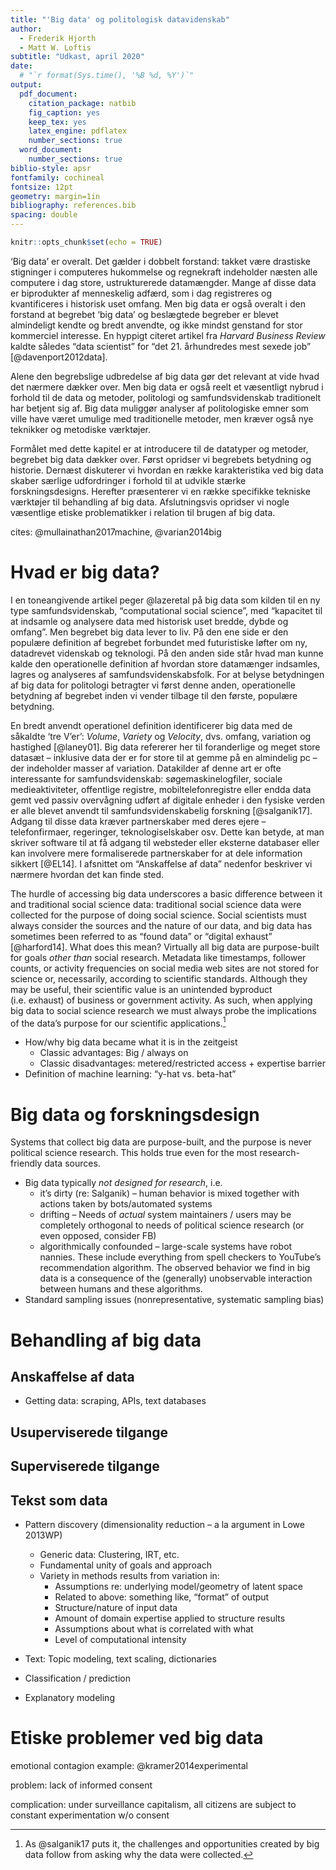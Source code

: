 ```yaml
---
title: "'Big data' og politologisk datavidenskab"
author:
  - Frederik Hjorth
  - Matt W. Loftis
subtitle: "Udkast, april 2020"
date:
  # "`r format(Sys.time(), '%B %d, %Y')`"
output:
  pdf_document:
    citation_package: natbib
    fig_caption: yes
    keep_tex: yes
    latex_engine: pdflatex
    number_sections: true
  word_document:
    number_sections: true
biblio-style: apsr
fontfamily: cochineal
fontsize: 12pt
geometry: margin=1in
bibliography: references.bib
spacing: double
---
```


```r
knitr::opts_chunk$set(echo = TRUE)
```

'Big data' er overalt. Det gælder i dobbelt forstand: takket være drastiske stigninger i computeres hukommelse og regnekraft indeholder næsten alle computere i dag store, ustrukturerede datamængder. Mange af disse data er biprodukter af menneskelig adfærd, som i dag registreres og kvantificeres i historisk uset omfang. Men big data er også overalt i den forstand at begrebet 'big data' og beslægtede begreber er blevet almindeligt kendte og bredt anvendte, og ikke mindst genstand for stor kommerciel interesse. En hyppigt citeret artikel fra *Harvard Business Review* kaldte således "data scientist" for "det 21. århundredes mest sexede job" [@davenport2012data].

Alene den begrebslige udbredelse af big data gør det relevant at vide hvad det nærmere dækker over. Men big data er også reelt et væsentligt nybrud i forhold til de data og metoder, politologi og samfundsvidenskab traditionelt har betjent sig af. Big data muliggør analyser af politologiske emner som ville have været umulige med traditionelle metoder, men kræver også nye teknikker og metodiske værktøjer.

Formålet med dette kapitel er at introducere til de datatyper og metoder, begrebet big data dækker over. Først opridser vi begrebets betydning og historie. Dernæst diskuterer vi hvordan en række karakteristika ved big data skaber særlige udfordringer i forhold til at udvikle stærke forskningsdesigns. Herefter præsenterer vi en række specifikke tekniske værktøjer til behandling af big data. Afslutningsvis opridser vi nogle væsentlige etiske problematikker i relation til brugen af big data.

cites: @mullainathan2017machine, @varian2014big

# Hvad er big data?

I en toneangivende artikel peger @lazeretal på big data som kilden til en ny type samfundsvidenskab, "computational social science", med "kapacitet til at indsamle og analysere data med historisk uset bredde, dybde og omfang". Men begrebet big data lever to liv. På den ene side er den populære definition af begrebet forbundet med futuristiske løfter om ny, datadrevet videnskab og teknologi. På den anden side står hvad man kunne kalde den operationelle definition af hvordan store datamænger indsamles, lagres og analyseres af samfundsvidenskabsfolk. For at belyse betydningen af big data for politologi betragter vi først denne anden, operationelle betydning af begrebet inden vi vender tilbage til den første, populære betydning.

En bredt anvendt operationel definition identificerer big data med de såkaldte 'tre V'er': *Volume*, *Variety* og *Velocity*, dvs. omfang, variation og hastighed [@laney01]. Big data refererer her til foranderlige og meget store datasæt -- inklusive data der er for store til at gemme på en almindelig pc -- der indeholder masser af variation. Datakilder af denne art er ofte interessante for samfundsvidenskab: søgemaskinelogfiler, sociale medieaktiviteter, offentlige registre, mobiltelefonregistre eller endda data gemt ved passiv overvågning udført af digitale enheder i den fysiske verden er alle blevet anvendt til samfundsvidenskabelig forskning [@salganik17]. Adgang til disse data kræver partnerskaber med deres ejere -- telefonfirmaer, regeringer, teknologiselskaber osv. Dette kan betyde, at man skriver software til at få adgang til websteder eller eksterne databaser eller kan involvere mere formaliserede partnerskaber for at dele information sikkert [@EL14]. I afsnittet om "Anskaffelse af data" nedenfor beskriver vi nærmere hvordan det kan finde sted.

The hurdle of accessing big data underscores a basic difference between it and traditional social science data: traditional social science data were collected for the purpose of doing social science. Social scientists must always consider the sources and the nature of our data, and big data has sometimes been referred to as "found data" or "digital exhaust" [@harford14]. What does this mean? Virtually all big data are purpose-built for goals *other than* social research. Metadata like timestamps, follower counts, or activity frequencies on social media web sites are not stored for science or, necessarily, according to scientific standards. Although they may be useful, their scientific value is an unintended byproduct (i.e. exhaust) of business or government activity. As such, when applying big data to social science research we must always probe the implications of the data's purpose for our scientific applications.^[As @salganik17 puts it, the challenges and opportunities created by big data follow from asking why the data were collected.]


- How/why big data became what it is in the zeitgeist
  - Classic advantages: Big / always on
  - Classic disadvantages: metered/restricted access + expertise barrier

- Definition of machine learning: "y-hat vs. beta-hat"

# Big data og forskningsdesign

Systems that collect big data are purpose-built, and the purpose is never political science research. This holds true even for the most research-friendly data sources.

<!-- Include example about retsinformation.dk?? Ministry titles in official metadata reflect "current" institutional structure and throws out information contemporary to older data. This creates a massive headache for researchers, but it makes perfect sense for running an efficient bookkeeping operation for the central bureaucracy. Furthermore, there are not metadata linking laws to the decrees, regulations, etc. that they enable. This system would be superfluous and redundant since retsinformation is a broad-based clearing house and wouldn't necessarily be the tool of choice for legal advisors drafing secondary legislation within the line ministries. The data in the official gazette are complete, but they come with major biases caused directly by the fact that--even this public, non-partisan resource--is built with a purpose that is different from (not necessarily opposed to) political science research.

To cap it off, retsinformation.dk isn't finished evolving. It will continue to develop in ways that may or may not benefit political science research as its maintainers' and users' needs and preferences change.-->

- Big data typically *not designed for research*, i.e.
  - it's dirty (re: Salganik) -- human behavior is mixed together with actions taken by bots/automated systems
  - drifting -- Needs of *actual* system maintainers / users may be completely orthogonal to needs of political science research (or even opposed, consider FB)
  - algorithmically confounded -- large-scale systems have robot nannies. These include everything from spell checkers to YouTube's recommendation algorithm. The observed behavior we find in big data is a consequence of the (generally) unobservable interaction between humans and these algorithms.

- Standard sampling issues (nonrepresentative, systematic sampling bias)




# Behandling af big data

## Anskaffelse af data

- Getting data: scraping, APIs, text databases

## Usuperviserede tilgange


## Superviserede tilgange


## Tekst som data



- Pattern discovery (dimensionality reduction -- a la argument in Lowe 2013WP)
  - Generic data: Clustering, IRT, etc.
  - Fundamental unity of goals and approach
  - Variety in methods results from variation in:
    - Assumptions re: underlying model/geometry of latent space
    - Related to above: something like, "format" of output
    - Structure/nature of input data
    - Amount of domain expertise applied to structure results
    - Assumptions about what is correlated with what
    - Level of computational intensity

- Text: Topic modeling, text scaling, dictionaries

- Classification / prediction

- Explanatory modeling


# Etiske problemer ved big data

emotional contagion example: @kramer2014experimental

problem: lack of informed consent

complication: under surveillance capitalism, all citizens are subject to constant experimentation w/o consent



<!-- ## Skills -->

<!-- - Data collection / management -->
<!-- -  -->
